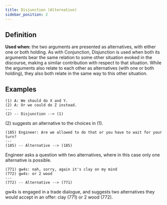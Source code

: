 ```yaml
---
title: Disjunction (Alternative)
sidebar_position: 2
---
```


## Definition

**Used when:** the two arguments are presented as alternatives, with either one or both holding.
As with Conjunction, Disjunction is used when both its arguments bear the same relation to some other situation evoked in the discourse, making a similar contribution with respect to that situation. 
While the arguments also relate to each other as alternatives (with one or both holding), they also both relate in the same way to this other situation.

## Examples

```
(1) A: We should do X and Y.
(2) A: Or we could do Z instead.
---
(2) -- Disjunction --> (1)
```
(2) suggests an alternative to the choices in (1).

```
(185) Engineer: Are we allowed to do that or you have to wait for your turn?
---
(185) -- Alternative --> (185)
```
Engineer asks a question with two alternatives, where in this case only one alternative is possible.

```
(771) gw4s: nah, sorry, again it's clay on my mind
(772) gw4s: or 2 wood
---
(772) -- Alternative --> (771)
```
gw4s is engaged in a trade dialogue, and suggests two alternatives they would accept in an offer: clay (771) or 2 wood (772).
